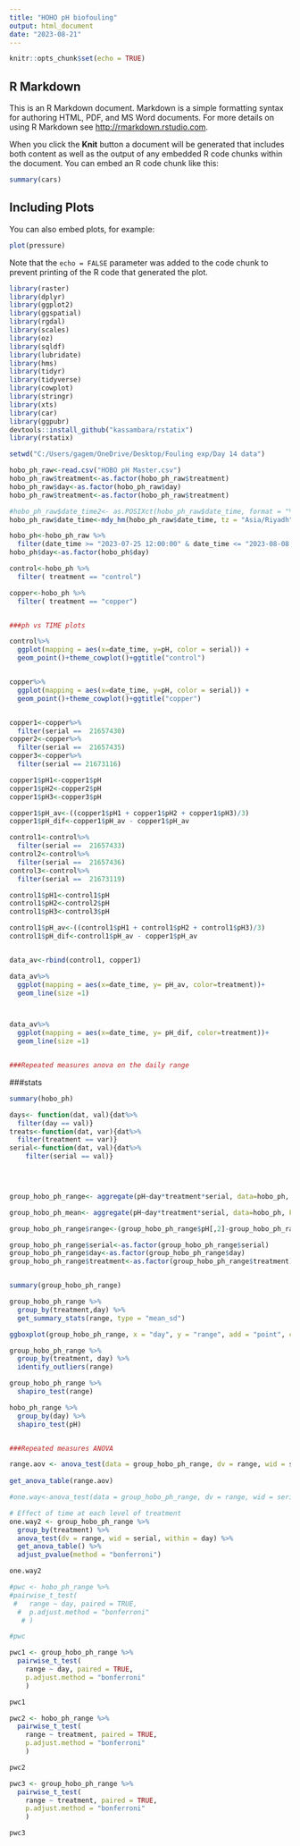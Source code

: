 ---
title: "HOHO pH biofouling"
output: html_document
date: "2023-08-21"
---

```{r setup, include=FALSE}
knitr::opts_chunk$set(echo = TRUE)
```

## R Markdown

This is an R Markdown document. Markdown is a simple formatting syntax for authoring HTML, PDF, and MS Word documents. For more details on using R Markdown see <http://rmarkdown.rstudio.com>.

When you click the **Knit** button a document will be generated that includes both content as well as the output of any embedded R code chunks within the document. You can embed an R code chunk like this:

```{r cars}
summary(cars)
```

## Including Plots

You can also embed plots, for example:

```{r pressure, echo=FALSE}
plot(pressure)
```

Note that the `echo = FALSE` parameter was added to the code chunk to prevent printing of the R code that generated the plot.

```{r}
library(raster)
library(dplyr)
library(ggplot2)
library(ggspatial)
library(rgdal)
library(scales)
library(oz)
library(sqldf)
library(lubridate)
library(hms)
library(tidyr)
library(tidyverse)
library(cowplot)
library(stringr)
library(xts)
library(car)
library(ggpubr)
devtools::install_github("kassambara/rstatix")
library(rstatix)
```


```{r}
setwd("C:/Users/gagem/OneDrive/Desktop/Fouling exp/Day 14 data")

hobo_ph_raw<-read.csv("HOBO pH Master.csv")
hobo_ph_raw$treatment<-as.factor(hobo_ph_raw$treatment)
hobo_ph_raw$day<-as.factor(hobo_ph_raw$day)
hobo_ph_raw$treatment<-as.factor(hobo_ph_raw$treatment)

#hobo_ph_raw$date_time2<- as.POSIXct(hobo_ph_raw$date_time, format = "%d-%m-%Y %H:%M:%OS")
hobo_ph_raw$date_time<-mdy_hm(hobo_ph_raw$date_time, tz = "Asia/Riyadh")

hobo_ph<-hobo_ph_raw %>%
  filter(date_time >= "2023-07-25 12:00:00" & date_time <= "2023-08-08 10:00:00")
hobo_ph$day<-as.factor(hobo_ph$day)

control<-hobo_ph %>%
  filter( treatment == "control")

copper<-hobo_ph %>%
  filter( treatment == "copper")


###ph vs TIME plots

control%>%
  ggplot(mapping = aes(x=date_time, y=pH, color = serial)) +
  geom_point()+theme_cowplot()+ggtitle("control")


copper%>%
  ggplot(mapping = aes(x=date_time, y=pH, color = serial)) +
  geom_point()+theme_cowplot()+ggtitle("copper")


copper1<-copper%>%
  filter(serial == 	21657430)
copper2<-copper%>%
  filter(serial == 	21657435)
copper3<-copper%>%
  filter(serial == 21673116)

copper1$pH1<-copper1$pH
copper1$pH2<-copper2$pH
copper1$pH3<-copper3$pH

copper1$pH_av<-((copper1$pH1 + copper1$pH2 + copper1$pH3)/3)
copper1$pH_dif<-copper1$pH_av - copper1$pH_av

control1<-control%>%
  filter(serial == 	21657433)
control2<-control%>%
  filter(serial == 	21657436)
control3<-control%>%
  filter(serial == 	21673119)

control1$pH1<-control1$pH
control1$pH2<-control2$pH
control1$pH3<-control3$pH

control1$pH_av<-((control1$pH1 + control1$pH2 + control1$pH3)/3)
control1$pH_dif<-control1$pH_av - copper1$pH_av


data_av<-rbind(control1, copper1)

data_av%>%
  ggplot(mapping = aes(x=date_time, y= pH_av, color=treatment))+
  geom_line(size =1)



data_av%>%
  ggplot(mapping = aes(x=date_time, y= pH_dif, color=treatment))+
  geom_line(size =1)


###Repeated measures anova on the daily range

```


###stats
```{r}
summary(hobo_ph)

days<- function(dat, val){dat%>%
  filter(day == val)}
treats<-function(dat, var){dat%>%
  filter(treatment == var)}
serial<-function(dat, val){dat%>%
    filter(serial == val)}
  



group_hobo_ph_range<- aggregate(pH~day*treatment*serial, data=hobo_ph, FUN=range)

group_hobo_ph_mean<- aggregate(pH~day*treatment*serial, data=hobo_ph, FUN=mean)

group_hobo_ph_range$range<-(group_hobo_ph_range$pH[,2]-group_hobo_ph_range$pH[,1])

group_hobo_ph_range$serial<-as.factor(group_hobo_ph_range$serial)
group_hobo_ph_range$day<-as.factor(group_hobo_ph_range$day)
group_hobo_ph_range$treatment<-as.factor(group_hobo_ph_range$treatment)


summary(group_hobo_ph_range)

group_hobo_ph_range %>%
  group_by(treatment,day) %>%
  get_summary_stats(range, type = "mean_sd")

ggboxplot(group_hobo_ph_range, x = "day", y = "range", add = "point", color = "treatment")+geom_point(shape = group_hobo_ph_range$serial)

group_hobo_ph_range %>%
  group_by(treatment, day) %>%
  identify_outliers(range)

group_hobo_ph_range %>%
  shapiro_test(range)

hobo_ph_range %>%
  group_by(day) %>%
  shapiro_test(pH)


###Repeated measures ANOVA

range.aov <- anova_test(data = group_hobo_ph_range, dv = range, wid = serial, within = day, between = treatment)
                        
get_anova_table(range.aov)

#one.way<-anova_test(data = group_hobo_ph_range, dv = range, wid = serial, within = treatment)

# Effect of time at each level of treatment
one.way2 <- group_hobo_ph_range %>%
  group_by(treatment) %>%
  anova_test(dv = range, wid = serial, within = day) %>%
  get_anova_table() %>%
  adjust_pvalue(method = "bonferroni")

one.way2

#pwc <- hobo_ph_range %>%
#pairwise_t_test(
 #   range ~ day, paired = TRUE,
  #  p.adjust.method = "bonferroni"
   # )

#pwc

pwc1 <- group_hobo_ph_range %>%
  pairwise_t_test(
    range ~ day, paired = TRUE,
    p.adjust.method = "bonferroni"
    )

pwc1

pwc2 <- hobo_ph_range %>%
  pairwise_t_test(
    range ~ treatment, paired = TRUE,
    p.adjust.method = "bonferroni"
    )

pwc2

pwc3 <- group_hobo_ph_range %>%
  pairwise_t_test(
    range ~ treatment, paired = TRUE,
    p.adjust.method = "bonferroni"
    )

pwc3


```

